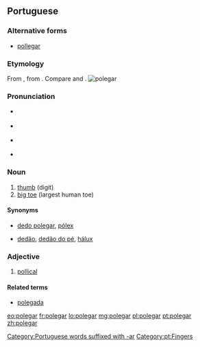==Portuguese==

===Alternative forms===
* [[pollegar]] {{qualifier|obsolete}}

===Etymology===
From {{etyl|la|pt}} {{term|pollicaris||of the thumb|lang=la}}, from {{term|pollex||thumb|lang=la}}. Compare {{etyl|es|-}} {{m|es|pulgar}} and {{etyl|ro|-}} {{m|ro|policar}}.
[[File:Hand - Thumb.jpg|thumb|polegar]]

===Pronunciation===
* {{a|Paulista}} {{IPA|/ˌpo.le.ˈɡaɹ/|lang=pt}}
* {{a|South Brazil}} {{IPA|/ˌpo.le.ˈɡaɻ/|lang=pt}}
* {{a|PT}} {{IPA|/pu.lɨ.ˈɣaɾ/|lang=pt}}
* {{hyphenation|po|le|gar|lang=pt}}

===Noun===
{{pt-noun|m|es}}

# [[thumb]] (digit)
# [[big toe]] (largest human toe)

====Synonyms====
* {{sense|thumb}} [[dedo polegar]], [[pólex]]
* {{sense|big toe}} [[dedão]], [[dedão do pé]], [[hálux]]

===Adjective===
{{pt-adj|polega|r|comp=no}}

# [[pollical]]

====Related terms====
* [[polegada]]

[[Category:Portuguese words suffixed with -ar]]
[[Category:pt:Fingers]]

[[eo:polegar]]
[[fr:polegar]]
[[lo:polegar]]
[[mg:polegar]]
[[pl:polegar]]
[[pt:polegar]]
[[zh:polegar]]